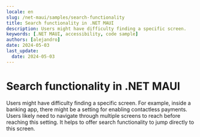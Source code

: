 ```yaml
---
locale: en
slug: /net-maui/samples/search-functionality
title: Search functionality in .NET MAUI
description: Users might have difficulty finding a specific screen.
keywords: [.NET MAUI, accessibility, code sample]
authors: [alejandro]
date: 2024-05-03
last_update:
  date: 2024-05-03
---
```


# Search functionality in .NET MAUI

Users might have difficulty finding a specific screen. For example, inside a banking app, there might be a setting for enabling contactless payments. Users likely need to navigate through multiple screens to reach before reaching this setting. It helps to offer search functionality to jump directly to this screen.

<CodeSample id="screen-search" platform="net-maui" locale="en"/>
